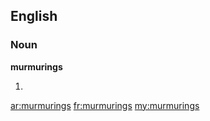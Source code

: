 ==English==

===Noun===
'''murmurings'''

# {{plural of|[[murmuring]]}}

[[ar:murmurings]]
[[fr:murmurings]]
[[my:murmurings]]